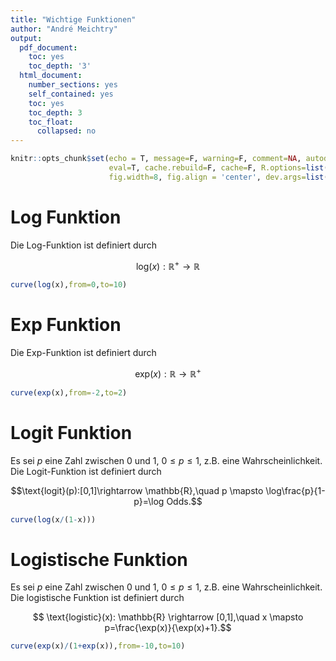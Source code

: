 ```yaml
---
title: "Wichtige Funktionen"
author: "André Meichtry"
output:
  pdf_document:
    toc: yes
    toc_depth: '3'
  html_document:
    number_sections: yes
    self_contained: yes
    toc: yes
    toc_depth: 3
    toc_float:
      collapsed: no
---
```



```r
knitr::opts_chunk$set(echo = T, message=F, warning=F, comment=NA, autodep=F,
                      eval=T, cache.rebuild=F, cache=F, R.options=list(width=120),
                      fig.width=8, fig.align = 'center', dev.args=list(bg = 'transparent'))
```

# Log Funktion

Die Log-Funktion ist definiert durch 

$$\text{log}(x):\mathbb{R}^+\rightarrow \mathbb{R}$$ 

```r
curve(log(x),from=0,to=10)
```


# Exp Funktion

Die Exp-Funktion ist definiert durch 

$$\text{exp}(x):\mathbb{R} \rightarrow\mathbb{R}^+ $$ 



```r
curve(exp(x),from=-2,to=2)
```


# Logit Funktion

Es sei $p$ eine Zahl zwischen 0 und 1, $0 \leq p \leq 1$, z.B. eine Wahrscheinlichkeit.  
Die Logit-Funktion ist definiert durch 

$$\text{logit}(p):[0,1]\rightarrow \mathbb{R},\quad p \mapsto
\log\frac{p}{1-p}=\log Odds.$$ 



```r
curve(log(x/(1-x)))
```


# Logistische Funktion

Es sei $p$ eine Zahl zwischen 0 und 1, $0 \leq p \leq 1$, z.B. eine Wahrscheinlichkeit.  
Die logistische Funktion ist definiert durch 

$$ \text{logistic}(x): \mathbb{R} \rightarrow [0,1],\quad  x \mapsto p=\frac{\exp(x)}{\exp(x)+1}.$$ 

```r
curve(exp(x)/(1+exp(x)),from=-10,to=10)
```
